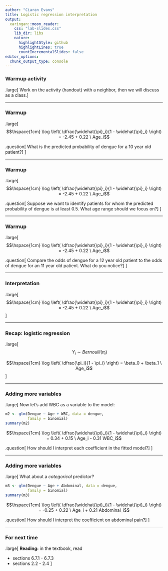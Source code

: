```yaml
---
author: "Ciaran Evans"
title: Logistic regression interpretation
output:
  xaringan::moon_reader:
    css: "lab-slides.css"
    lib_dir: libs
    nature:
      highlightStyle: github
      highlightLines: true
      countIncrementalSlides: false
editor_options: 
  chunk_output_type: console
---
```


### Warmup activity

.large[
Work on the activity (handout) with a neighbor, then we will discuss as a class.
]

---


### Warmup

.large[
$$\hspace{1cm} \log \left( \dfrac{\widehat{\pi}_i}{1 - \widehat{\pi}_i} \right) = -2.45 + 0.22 \ Age_i$$

.question[
What is the predicted probability of dengue for a 10 year old patient?
]
]

---

### Warmup

.large[
$$\hspace{1cm} \log \left( \dfrac{\widehat{\pi}_i}{1 - \widehat{\pi}_i} \right) = -2.45 + 0.22 \ Age_i$$

.question[
Suppose we want to identify patients for whom the predicted probability of dengue is at least 0.5. What age range should we focus on?
]
]

---

### Warmup

.large[
$$\hspace{1cm} \log \left( \dfrac{\widehat{\pi}_i}{1 - \widehat{\pi}_i} \right) = -2.45 + 0.22 \ Age_i$$

.question[
Compare the odds of dengue for a 12 year old patient to the odds of dengue for an 11 year old patient. What do you notice?
]
]

---

### Interpretation

.large[
$$\hspace{1cm} \log \left( \dfrac{\widehat{\pi}_i}{1 - \widehat{\pi}_i} \right) = -2.45 + 0.22 \ Age_i$$
]

---

### Recap: logistic regression

.large[
$$\hspace{1cm} Y_i \sim Bernoulli(\pi_i)$$

$$\hspace{1cm} \log \left( \dfrac{\pi_i}{1 - \pi_i} \right) = \beta_0 + \beta_1 \ Age_i$$
]

---

### Adding more variables

.large[
Now let's add WBC as a variable to the model:

```r
m2 <- glm(Dengue ~ Age + WBC, data = dengue,
          family = binomial)
summary(m2)
```

$$\hspace{1cm} \log \left( \dfrac{\widehat{\pi}_i}{1 - \widehat{\pi}_i} \right) = 0.34 + 0.15 \ Age_i - 0.31 WBC_i$$

.question[
How should I interpret each coefficient in the fitted model?
]
]

---

### Adding more variables

.large[
What about a *categorical* predictor?

```r
m3 <- glm(Dengue ~ Age + Abdominal, data = dengue,
          family = binomial)
summary(m3)
```

$$\hspace{1cm} \log \left( \dfrac{\widehat{\pi}_i}{1 - \widehat{\pi}_i} \right) = -0.25 + 0.22 \ Age_i + 0.21 Abdominal_i$$

.question[
How should I interpret the coefficient on abdominal pain?
]
]

---

### For next time

.large[
**Reading:** in the textbook, read

* sections 6.7.1 - 6.7.3
* sections 2.2 - 2.4
]


